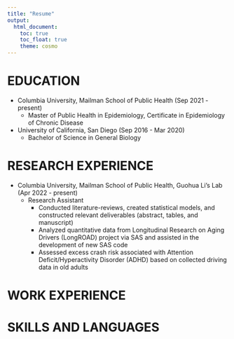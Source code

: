 ```yaml
---
title: "Resume"
output: 
  html_document:
    toc: true
    toc_float: true
    theme: cosmo
---
```




# EDUCATION

* Columbia University, Mailman School of Public Health (Sep 2021 - present)
  * Master of Public Health in Epidemiology, Certificate in Epidemiology of Chronic Disease 
  
* University of California, San Diego (Sep 2016 - Mar 2020)
  * Bachelor of Science in General Biology 

# RESEARCH EXPERIENCE
* Columbia University, Mailman School of Public Health, Guohua Li’s Lab (Apr 2022 - present)
  * Research Assistant 
    * Conducted literature-reviews, created statistical models, and constructed relevant deliverables (abstract, tables, and manuscript)
    * Analyzed quantitative data from Longitudinal Research on Aging Drivers (LongROAD) project via SAS and assisted in the development of new SAS code
    * Assessed excess crash risk associated with Attention Deficit/Hyperactivity Disorder (ADHD) based on collected driving data in old adults

# WORK EXPERIENCE

# SKILLS AND LANGUAGES

